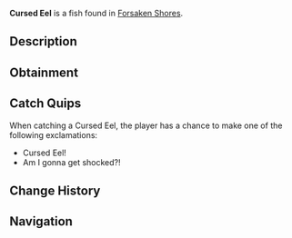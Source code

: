{{FishInfobox
|image          = Cursed Eel.png
|rarity         = Rare
|sea            = First Sea
|location       = [[Forsaken Shores]]
|sublocation    = 
|sources        = Fishing Rod
|radar_location = 
|prog_speed     = -50
|xp             = 250
|weather        = Rain
|time           = Night
|season         = Summer
|bait           = Coal
|base_weight    = 25
|base_value     = 700
|weight_range   = 17
|base_chance    = 25
|base_resil     = 15
}}
'''Cursed Eel''' is a {{Rarity|Rare}} fish found in [[Forsaken Shores]].

== Description ==
{{Description|Cursed Eels linger in darker waters, giving off an eerie glow. They’re a spooky find for night anglers.|Bestiary Entry}}

== Obtainment ==
{{Description|Found in darker waters in the oceanside.|Bestiary Hint}}
{{Fish Availability|
Forsaken Shores/Surrounding Ocean
|top_rods      = 
Leviathan's Fang Rod\150605.99\161903.42;
Free Spirit Rod\140978.07\145071.61;
Trident Rod\127383.66\129314;
Flimsy Rod\123356.53\161325.9;
Great Rod of Oscar\112886.97\104318.76;
Training Rod\106042.06\126158.05;
Krampus's Rod\112776.09\133321.9;
Magma Rod\109884.4\129903.39;
Buddy Bond Rod\74576.1\99723.86;
No-Life Rod\109894.98\110583.49;
Ethereal Prism Rod\109790.37\105292.42;
Astralhook Rod\109582.03\114359.25;
Seraphic Rod\108509.98\106447.43;
Rod Of The Forgotten Fang\99971.78\100037.22;
Challenger's Rod\99676.36\102519.24;
Blazebringer Rod\94266.05\95737.33;
Rod Of The Depths\88634.53\87904.1;
Zeus Rod\88067.58\89442.11;
Verdant Shear Rod\87955.95\90198.49;
Rod Of The Exalted One\86580.87\85359.21;
Depthseeker Rod\81780.41\84145.88;
Avalanche Rod\72765.61\74971.55;
Volcanic Rod\68748.01\69821.01;
Steady Rod\25852.74\24991.62
|recommended   = Trident Rod
}}

== Catch Quips ==
When catching a Cursed Eel, the player has a chance to make one of the following exclamations:
* Cursed Eel!
* Am I gonna get shocked?!

== Change History ==
{{Change History|{{subst:Current Version}}}}

== Navigation ==
{{Fish Navbox|Forsaken Shores}}